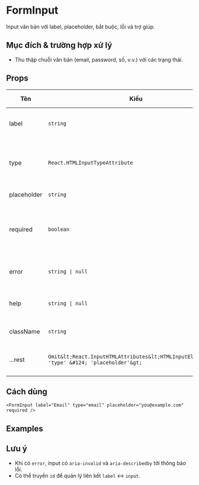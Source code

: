 
# FormInput

Input văn bản với label, placeholder, bắt buộc, lỗi và trợ giúp.

## Mục đích & trường hợp xử lý

- Thu thập chuỗi văn bản (email, password, số, v.v.) với các trạng thái.

## Props

| Tên | Kiểu | Mặc định | Mô tả |
| --- | --- | --- | --- |
| label | `string` | - | Nhãn hiển thị phía trên input |
| type | `React.HTMLInputTypeAttribute` | `'text'` | Kiểu input (`text`, `email`, `password`, ...) |
| placeholder | `string` | `''` | Gợi ý nội dung |
| required | `boolean` | `false` | Bắt buộc; thêm dấu `*` và thuộc tính `required` |
| error | `string \| null` | - | Thông báo lỗi dưới trường |
| help | `string \| null` | - | Gợi ý/hướng dẫn dưới trường |
| className | `string` | - | Bổ sung class Tailwind |
| ...rest | `Omit&lt;React.InputHTMLAttributes&lt;HTMLInputElement&gt;, 'type' &#124; 'placeholder'&gt;` | - | Thuộc tính input gốc |

## Cách dùng
```tsx
<FormInput label="Email" type="email" placeholder="you@example.com" required />
```

## Examples

<FormInputBasicDemo />

<FormInputTypesDemo />

<FormInputStatesDemo />

## Lưu ý

- Khi có `error`, input có `aria-invalid` và `aria-describedby` tới thông báo lỗi.
- Có thể truyền `id` để quản lý liên kết `label` ↔ `input`.


